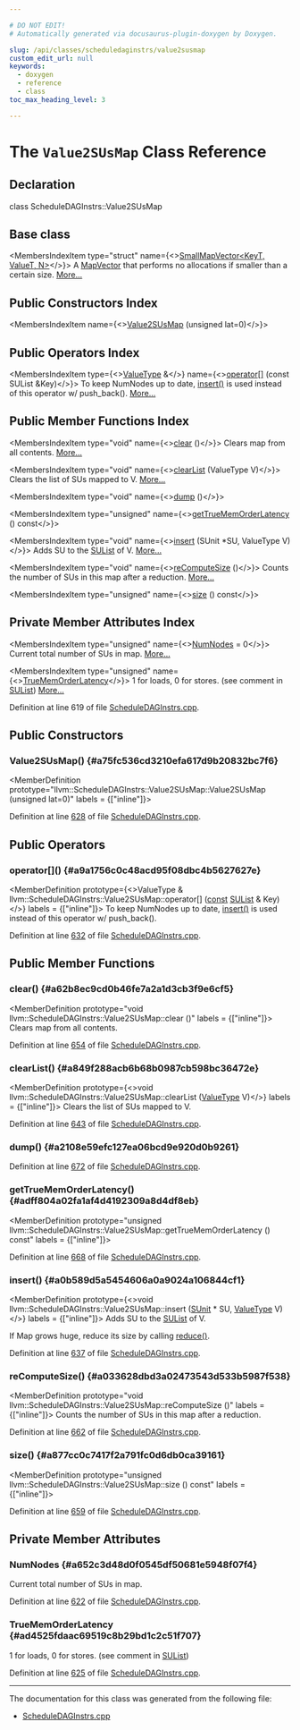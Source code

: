 ```yaml
---

# DO NOT EDIT!
# Automatically generated via docusaurus-plugin-doxygen by Doxygen.

slug: /api/classes/scheduledaginstrs/value2susmap
custom_edit_url: null
keywords:
  - doxygen
  - reference
  - class
toc_max_heading_level: 3

---
```





# The `Value2SUsMap` Class Reference

<DoxygenPage pluginConfig={pluginConfig}>



## Declaration

<CodeBlock>class ScheduleDAGInstrs::Value2SUsMap</CodeBlock>

## Base class

<MembersIndex>

<MembersIndexItem
  type="struct"
  name={<><a href="/docs/api/structs/llvm/smallmapvector">SmallMapVector&lt;KeyT, ValueT, N&gt;</a></>}>
A <a href="/docs/api/classes/llvm/mapvector">MapVector</a> that performs no allocations if smaller than a certain size. <a href="/docs/api/structs/llvm/smallmapvector/#details">More...</a>
</MembersIndexItem>

</MembersIndex>

## Public Constructors Index

<MembersIndex>

<MembersIndexItem
  name={<><a href="#a75fc536cd3210efa617d9b20832bc7f6">Value2SUsMap</a> (unsigned lat=0)</>}>
</MembersIndexItem>

</MembersIndex>

## Public Operators Index

<MembersIndex>

<MembersIndexItem
  type={<><a href="/docs/api/namespaces/llvm/#ad18871060ac1b051c7322cc6ad71e11c">ValueType</a> &amp;</>}
  name={<><a href="#a9a1756c0c48acd95f08dbc4b5627627e">operator&#91;&#93;</a> (const SUList &amp;Key)</>}>
To keep NumNodes up to date, <a href="#a0b589d5a5454606a0a9024a106844cf1">insert()</a> is used instead of this operator w/ push&#95;back(). <a href="#a9a1756c0c48acd95f08dbc4b5627627e">More...</a>
</MembersIndexItem>

</MembersIndex>

## Public Member Functions Index

<MembersIndex>

<MembersIndexItem
  type="void"
  name={<><a href="#a62b8ec9cd0b46fe7a2a1d3cb3f9e6cf5">clear</a> ()</>}>
Clears map from all contents. <a href="#a62b8ec9cd0b46fe7a2a1d3cb3f9e6cf5">More...</a>
</MembersIndexItem>

<MembersIndexItem
  type="void"
  name={<><a href="#a849f288acb6b68b0987cb598bc36472e">clearList</a> (ValueType V)</>}>
Clears the list of SUs mapped to V. <a href="#a849f288acb6b68b0987cb598bc36472e">More...</a>
</MembersIndexItem>

<MembersIndexItem
  type="void"
  name={<><a href="#a2108e59efc127ea06bcd9e920d0b9261">dump</a> ()</>}>
</MembersIndexItem>

<MembersIndexItem
  type="unsigned"
  name={<><a href="#adff804a02fa1af4d4192309a8d4df8eb">getTrueMemOrderLatency</a> () const</>}>
</MembersIndexItem>

<MembersIndexItem
  type="void"
  name={<><a href="#a0b589d5a5454606a0a9024a106844cf1">insert</a> (SUnit &#42;SU, ValueType V)</>}>
Adds SU to the <a href="/docs/api/classes/llvm/scheduledaginstrs/#a8e1e9d0b1c64c405c0e99288f9225bd5">SUList</a> of V. <a href="#a0b589d5a5454606a0a9024a106844cf1">More...</a>
</MembersIndexItem>

<MembersIndexItem
  type="void"
  name={<><a href="#a033628dbd3a02473543d533b5987f538">reComputeSize</a> ()</>}>
Counts the number of SUs in this map after a reduction. <a href="#a033628dbd3a02473543d533b5987f538">More...</a>
</MembersIndexItem>

<MembersIndexItem
  type="unsigned"
  name={<><a href="#a877cc0c7417f2a791fc0d6db0ca39161">size</a> () const</>}>
</MembersIndexItem>

</MembersIndex>

## Private Member Attributes Index

<MembersIndex>

<MembersIndexItem
  type="unsigned"
  name={<><a href="#a652c3d48d0f0545df50681e5948f07f4">NumNodes</a> = 0</>}>
Current total number of SUs in map. <a href="#a652c3d48d0f0545df50681e5948f07f4">More...</a>
</MembersIndexItem>

<MembersIndexItem
  type="unsigned"
  name={<><a href="#ad4525fdaac69519c8b29bd1c2c51f707">TrueMemOrderLatency</a></>}>
1 for loads, 0 for stores. (see comment in <a href="/docs/api/classes/llvm/scheduledaginstrs/#a8e1e9d0b1c64c405c0e99288f9225bd5">SUList</a>) <a href="#ad4525fdaac69519c8b29bd1c2c51f707">More...</a>
</MembersIndexItem>

</MembersIndex>


Definition at line 619 of file <a href="/docs/api/files/lib/lib/codegen/scheduledaginstrs-cpp">ScheduleDAGInstrs.cpp</a>.

<SectionDefinition>

## Public Constructors

### Value2SUsMap() {#a75fc536cd3210efa617d9b20832bc7f6}

<MemberDefinition
  prototype="llvm::ScheduleDAGInstrs::Value2SUsMap::Value2SUsMap (unsigned lat=0)"
  labels = {["inline"]}>

Definition at line <a href="/docs/api/files/lib/lib/codegen/scheduledaginstrs-cpp/#l00628">628</a> of file <a href="/docs/api/files/lib/lib/codegen/scheduledaginstrs-cpp">ScheduleDAGInstrs.cpp</a>.
</MemberDefinition>

</SectionDefinition>

<SectionDefinition>

## Public Operators

### operator&#91;&#93;() {#a9a1756c0c48acd95f08dbc4b5627627e}

<MemberDefinition
  prototype={<>ValueType &amp; llvm::ScheduleDAGInstrs::Value2SUsMap::operator&#91;&#93; (<a href="/docs/api/files/lib/lib/target/lib/target/aarch64/aarch64promoteconstant-cpp/#a90f8350fecae261c25be85d38b451bff">const</a> <a href="/docs/api/classes/llvm/scheduledaginstrs/#a8e1e9d0b1c64c405c0e99288f9225bd5">SUList</a> &amp; Key)</>}
  labels = {["inline"]}>
To keep NumNodes up to date, <a href="#a0b589d5a5454606a0a9024a106844cf1">insert()</a> is used instead of this operator w/ push&#95;back().

Definition at line <a href="/docs/api/files/lib/lib/codegen/scheduledaginstrs-cpp/#l00632">632</a> of file <a href="/docs/api/files/lib/lib/codegen/scheduledaginstrs-cpp">ScheduleDAGInstrs.cpp</a>.
</MemberDefinition>

</SectionDefinition>

<SectionDefinition>

## Public Member Functions

### clear() {#a62b8ec9cd0b46fe7a2a1d3cb3f9e6cf5}

<MemberDefinition
  prototype="void llvm::ScheduleDAGInstrs::Value2SUsMap::clear ()"
  labels = {["inline"]}>
Clears map from all contents.

Definition at line <a href="/docs/api/files/lib/lib/codegen/scheduledaginstrs-cpp/#l00654">654</a> of file <a href="/docs/api/files/lib/lib/codegen/scheduledaginstrs-cpp">ScheduleDAGInstrs.cpp</a>.
</MemberDefinition>

### clearList() {#a849f288acb6b68b0987cb598bc36472e}

<MemberDefinition
  prototype={<>void llvm::ScheduleDAGInstrs::Value2SUsMap::clearList (<a href="/docs/api/namespaces/llvm/#ad18871060ac1b051c7322cc6ad71e11c">ValueType</a> V)</>}
  labels = {["inline"]}>
Clears the list of SUs mapped to V.

Definition at line <a href="/docs/api/files/lib/lib/codegen/scheduledaginstrs-cpp/#l00643">643</a> of file <a href="/docs/api/files/lib/lib/codegen/scheduledaginstrs-cpp">ScheduleDAGInstrs.cpp</a>.
</MemberDefinition>

### dump() {#a2108e59efc127ea06bcd9e920d0b9261}

<MemberDefinition
  prototype="void llvm::ScheduleDAGInstrs::Value2SUsMap::dump ()">

Definition at line <a href="/docs/api/files/lib/lib/codegen/scheduledaginstrs-cpp/#l00672">672</a> of file <a href="/docs/api/files/lib/lib/codegen/scheduledaginstrs-cpp">ScheduleDAGInstrs.cpp</a>.
</MemberDefinition>

### getTrueMemOrderLatency() {#adff804a02fa1af4d4192309a8d4df8eb}

<MemberDefinition
  prototype="unsigned llvm::ScheduleDAGInstrs::Value2SUsMap::getTrueMemOrderLatency () const"
  labels = {["inline"]}>

Definition at line <a href="/docs/api/files/lib/lib/codegen/scheduledaginstrs-cpp/#l00668">668</a> of file <a href="/docs/api/files/lib/lib/codegen/scheduledaginstrs-cpp">ScheduleDAGInstrs.cpp</a>.
</MemberDefinition>

### insert() {#a0b589d5a5454606a0a9024a106844cf1}

<MemberDefinition
  prototype={<>void llvm::ScheduleDAGInstrs::Value2SUsMap::insert (<a href="/docs/api/classes/llvm/sunit">SUnit</a> &#42; SU, <a href="/docs/api/namespaces/llvm/#ad18871060ac1b051c7322cc6ad71e11c">ValueType</a> V)</>}
  labels = {["inline"]}>
Adds SU to the <a href="/docs/api/classes/llvm/scheduledaginstrs/#a8e1e9d0b1c64c405c0e99288f9225bd5">SUList</a> of V.

If Map grows huge, reduce its size by calling <a href="/docs/api/files/lib/lib/transforms/lib/transforms/scalar/loopstrengthreduce-cpp/#a6d827fc34f1b4371a0b7183d3ca5bcac">reduce()</a>.

Definition at line <a href="/docs/api/files/lib/lib/codegen/scheduledaginstrs-cpp/#l00637">637</a> of file <a href="/docs/api/files/lib/lib/codegen/scheduledaginstrs-cpp">ScheduleDAGInstrs.cpp</a>.
</MemberDefinition>

### reComputeSize() {#a033628dbd3a02473543d533b5987f538}

<MemberDefinition
  prototype="void llvm::ScheduleDAGInstrs::Value2SUsMap::reComputeSize ()"
  labels = {["inline"]}>
Counts the number of SUs in this map after a reduction.

Definition at line <a href="/docs/api/files/lib/lib/codegen/scheduledaginstrs-cpp/#l00662">662</a> of file <a href="/docs/api/files/lib/lib/codegen/scheduledaginstrs-cpp">ScheduleDAGInstrs.cpp</a>.
</MemberDefinition>

### size() {#a877cc0c7417f2a791fc0d6db0ca39161}

<MemberDefinition
  prototype="unsigned llvm::ScheduleDAGInstrs::Value2SUsMap::size () const"
  labels = {["inline"]}>

Definition at line <a href="/docs/api/files/lib/lib/codegen/scheduledaginstrs-cpp/#l00659">659</a> of file <a href="/docs/api/files/lib/lib/codegen/scheduledaginstrs-cpp">ScheduleDAGInstrs.cpp</a>.
</MemberDefinition>

</SectionDefinition>

<SectionDefinition>

## Private Member Attributes

### NumNodes {#a652c3d48d0f0545df50681e5948f07f4}

<MemberDefinition
  prototype="unsigned llvm::ScheduleDAGInstrs::Value2SUsMap::NumNodes = 0">
Current total number of SUs in map.

Definition at line <a href="/docs/api/files/lib/lib/codegen/scheduledaginstrs-cpp/#l00622">622</a> of file <a href="/docs/api/files/lib/lib/codegen/scheduledaginstrs-cpp">ScheduleDAGInstrs.cpp</a>.
</MemberDefinition>

### TrueMemOrderLatency {#ad4525fdaac69519c8b29bd1c2c51f707}

<MemberDefinition
  prototype="unsigned llvm::ScheduleDAGInstrs::Value2SUsMap::TrueMemOrderLatency">
1 for loads, 0 for stores. (see comment in <a href="/docs/api/classes/llvm/scheduledaginstrs/#a8e1e9d0b1c64c405c0e99288f9225bd5">SUList</a>)

Definition at line <a href="/docs/api/files/lib/lib/codegen/scheduledaginstrs-cpp/#l00625">625</a> of file <a href="/docs/api/files/lib/lib/codegen/scheduledaginstrs-cpp">ScheduleDAGInstrs.cpp</a>.
</MemberDefinition>

</SectionDefinition>

<hr/>

The documentation for this class was generated from the following file:

<ul>
<li><a href="/docs/api/files/lib/lib/codegen/scheduledaginstrs-cpp">ScheduleDAGInstrs.cpp</a></li>
</ul>

</DoxygenPage>
